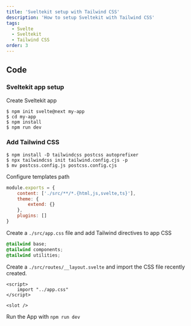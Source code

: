```yaml
---
title: 'Sveltekit setup with Tailwind CSS'
description: 'How to setup Sveltekit with Tailwind CSS'
tags:
  - Svelte
  - Sveltekit
  - Tailwind CSS
order: 3
---
```



## Code

### Sveltekit app setup

Create Sveltekit app

```shell
$ npm init svelte@next my-app
$ cd my-app
$ npm install
$ npm run dev
```

### Add Tailwind CSS

```shell
$ npm install -D tailwindcss postcss autoprefixer
$ npx tailwindcss init tailwind.config.cjs -p
$ mv postcss.config.js postcss.config.cjs
```

Configure templates path

```js:tailwind.config.cjs
module.exports = {
	content: ['./src/**/*.{html,js,svelte,ts}'],
	theme: {
		extend: {}
	},
	plugins: []
}
```

Create a `./src/app.css` file and add Tailwind directives to app CSS

```css:app.css
@tailwind base;
@tailwind components;
@tailwind utilities;
```

Create a `./src/routes/__layout.svelte` and import the CSS file recently created.

```js:__layout.svelte
<script>
	import "../app.css"
</script>

<slot />
```

Run the App with `npm run dev`
